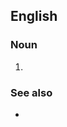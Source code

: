 {{also|tongue clacker}}
==English==

===Noun===
{{en-noun|head=[[tongue]]-[[clacker]]}}

# {{alternative spelling of|tongue clacker|lang=en}}

===See also===
* {{l|en|tongue clacking}}